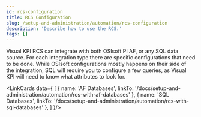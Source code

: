 ```yaml
---
id: rcs-configuration
title: RCS Configuration
slug: /setup-and-administration/automation/rcs-configuration
description: 'Describe how to use the RCS.'
tags: []
---
```



Visual KPI RCS can integrate with both OSIsoft PI AF, or any SQL data source. For  each integration type there are specific configurations that need to be done. While OSIsoft configurations mostly happens on their side of the integration, SQL will require you to configure a few queries, as Visual KPI will need to know what attributes to look for.

<LinkCards data={
  [
    {
      name: 'AF Databases',
      linkTo: '/docs/setup-and-administration/automation/rcs-with-af-databases'
    },
    {
      name: 'SQL Databases',
      linkTo: '/docs/setup-and-administration/automation/rcs-with-sql-databases'
    },
  ]
}/>
